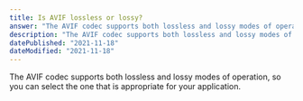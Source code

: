 ```yaml
---
title: Is AVIF lossless or lossy?
answer: "The AVIF codec supports both lossless and lossy modes of operation, so you can select the one that is appropriate for your application."
description: "The AVIF codec supports both lossless and lossy modes of operation, so you can select the one that is appropriate for your application."
datePublished: "2021-11-18"
dateModified: "2021-11-18"
---
```


The AVIF codec supports both lossless and lossy modes of operation, so you can select the one that is appropriate for your application.
